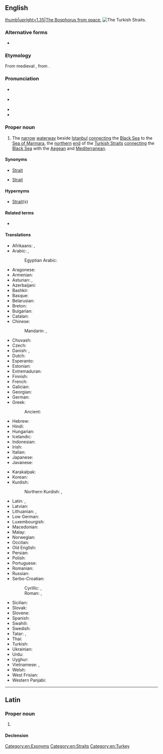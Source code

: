 ==English==
{{wikipedia|Bosporus}}
[[File:Istanbul and Bosporus big.jpg|thumb|upright=1.35|The Bosphorus from space.]]
[[File:Turkish Strait disambig.svg|thumb|The Turkish Straits.]]

===Alternative forms===
* {{l|en|Bosporus}}

===Etymology===
From medieval {{etyl|la|en}} {{m|la|Bosphorus}}, from {{etyl|grc|en}} {{m|grc|Βόσπορος}}.

===Pronunciation===
* {{a|RP}} {{IPA|en|/ˈbɒs.fəɹ.əs/|/ˈbɒs.pəɹ.əs/}}
* {{a|GA}} {{IPA|en|/ˈbɑs.fɚ.əs/|/ˈbɑs.pɚ.əs/}}
* {{rhymes|en|ɒspəɹəs}}
* {{hyph|en|Bos|pho|rus}}

===Proper noun===
{{en-proper noun}}

# {{lb|en|geography}} The [[narrow]] [[waterway]] beside [[Istanbul]] [[connecting]] the [[Black Sea]] to the [[Sea of Marmara]], the [[northern]] [[end]] of the [[Turkish Straits]] [[connect]]ing the [[Black Sea]] with the [[Aegean]] and [[Mediterranean]].

====Synonyms====
* {{l|en|Constantinople}} [[strait|Strait]]
* {{l|en|Istanbul}} [[strait|Strait]]

====Hypernyms====
* {{l|en|Turkish}} [[strait|Strait]](s)

====Related terms====
* {{l|en|Dardanelles}}

====Translations====
{{trans-top|a strait that passes through Istanbul}}
* Afrikaans: {{t|af|Bosporus}}, {{t|af|Istanboel-straat}}
* Arabic: {{t|ar|مَضِيق بُوسْفُور|m|tr=maḍīq busfūr}}, {{t|ar|اَلْبُوسْفُور|m|tr=al-busfūr}}
*: Egyptian Arabic: {{t|arz|البوسفور}}
* Aragonese: {{t|an|Bosforo}}
* Armenian: {{t+|hy|Բոսֆոր}}
* Asturian: {{t|ast|Bósforo|m}}, {{t|ast|Bósforo}}
* Azerbaijani: {{t|az|Bosfor Boğazı}}
* Bashkir: {{t|ba|Босфор}}
* Basque: {{t|eu|Bosforo itsasartea}}
* Belarusian: {{t|be|Басфо́р|m}}
* Breton: {{t|br|Bosfor}}
* Bulgarian: {{t|bg|Босфо́р|m}}
* Catalan: {{t|ca|Bòsfor|m}}
* Chinese:
*: Mandarin: {{t+|cmn|博斯普魯斯海峽}}, {{t+|cmn|博斯普鲁斯海峡|tr=Bósīpǔlǔsī hǎixiá}}
* Chuvash: {{t|cv|Босфор}}
* Czech: {{t+|cs|Bospor|m}}
* Danish: {{t|da|Bosporus}}, {{t|da|Bosporusstrædet|n}} {{qualifier|definite form}}
* Dutch: {{t|nl|Bosporus}}
* Esperanto: {{t|eo|Bosporo}}
* Estonian: {{t|et|Bosporus}}
* Extremaduran: {{t|ext|Bósforu}}
* Finnish: {{t+|fi|Bosporinsalmi}}
* French: {{t+|fr|Bosphore|m}}
* Galician: {{t|gl|Bósforo|m}}
* Georgian: {{t|ka|ბოსფორი}}
* German: {{t+|de|Bosporus|m}}
* Greek: {{t+|el|Βόσπορος|m}}
*: Ancient: {{t|grc|Βόσπορος|m}}
* Hebrew: {{t|he|בּוֹסְפּוֹרוּס|m|tr=bosporus}}
* Hindi: {{t|hi|बोस्पोरुस जलसन्धि}}
* Hungarian: {{t+|hu|Boszporusz}}
* Icelandic: {{t|is|Bosporussund}}
* Indonesian: {{t|id|Selat Bosporus}}
* Irish: {{t|ga|an Bhosparais|f}}
* Italian: {{t+|it|Bosforo|m}}
* Japanese: {{t|ja|ボスフォラス海峡|tr=Bosuporasu kaikyō}}
* Javanese: {{t|jv|Selat Bosporus}}
{{trans-mid}}
* Karakalpak: {{t|kaa|Bosfor}}
* Korean: {{t|ko|^보스포루스 해협}}
* Kurdish:
*: Northern Kurdish: {{t|kmr|Tengava Stenbolê}}, {{t|kmr|Bosfor}}
* Latin: {{t|la|Bosporus}}, {{t|la|Bosporus Thracius|m}}
* Latvian: {{t|lv|Bosfors}}
* Lithuanian: {{t|lt|Bosforo sąsiauris}}, {{t|lt|Bosforas}}
* Low German: {{t|nds|Bosporus}}
* Luxembourgish: {{t|lb|Bosporus}}
* Macedonian: {{t|mk|Босфор|m}}
* Malay: {{t|ms|Selat Bosphorus}}
* Norwegian: {{t|no|Bosporos}}
* Occitan: {{t|oc|Bosfòr|m}}
* Old English: {{t|ang|Bosporos}}
* Persian: {{t|fa|تنگه بسفر|tr=tange-ye bosfor}}
* Polish: {{t+|pl|Bosfor|m}}
* Portuguese: {{t|pt|Bósforo|m}}
* Romanian: {{t|ro|Bosfor}}
* Russian: {{t+|ru|Босфо́р|m}}
* Serbo-Croatian:
*: Cyrillic: {{t|sh|Босфор|m|sc=Cyrl}}, {{t|sh|Боспор|m}}
*: Roman: {{t|sh|Bosfor|m}}, {{t+|sh|Bospor|m}}
* Sicilian: {{t|scn|Bosfuru}}
* Slovak: {{t+|sk|Bospor|m}}
* Slovene: {{t+|sl|Bospor|m}}
* Spanish: {{t|es|Bósforo|m}}
* Swahili: {{t|sw|Bosporus}}
* Swedish: {{t+|sv|Bosporen}}
* Tatar: {{t|tt|Босфор бугазы}}, {{t|tt|Истанбул бугазы}}
* Thai: {{t|th|ช่องแคบบอสฟอรัส|tr=chông kâep bòtforrát}}
* Turkish: {{t+|tr|İstanbul Boğazı}}
* Ukrainian: {{t|uk|Босфо́р|m}}
* Urdu: {{t|ur|آبنائے باسفورس}}
* Uyghur: {{t|ug|ئىستانبۇل بوغازى}}
* Vietnamese: {{t|vi|eo biển Bosporus}}, {{t|vi|eo biển Bospho}}
* Welsh: {{t|cy|Bosphorus}}
* West Frisian: {{t|fy|Bosporus}}
* Western Panjabi: {{t|pnb|باسفورس}}
{{trans-bottom}}

[[Category:en:Exonyms]]
[[Category:en:Straits]]
[[Category:en:Turkey]]

----

==Latin==

===Proper noun===
{{la-proper noun|Bosphorus<2>}}

# {{alt form|la|Bosporus}}

====Declension====
{{la-ndecl|Bosphorus<2>}}